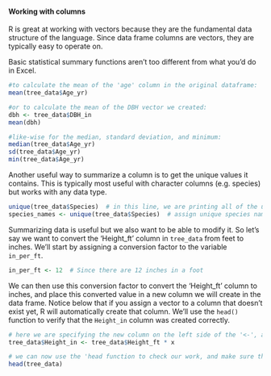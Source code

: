 #### Working with columns

R is great at working with vectors because they are the fundamental data structure of the language. Since data frame columns are vectors, they are typically easy to operate on.

Basic statistical summary functions aren't too different from what you'd do in Excel.

```r
#to calculate the mean of the 'age' column in the original dataframe:
mean(tree_data$Age_yr)

#or to calculate the mean of the DBH vector we created:
dbh <- tree_data$DBH_in
mean(dbh)

#like-wise for the median, standard deviation, and minimum:
median(tree_data$Age_yr)
sd(tree_data$Age_yr)
min(tree_data$Age_yr)
```

Another useful way to summarize a column is to get the unique values it contains. This is typically most useful with character columns (e.g. species) but works with any data type.

```r
unique(tree_data$Species)  # in this line, we are printing all of the unique species names in the dataset (in this case 2).
species_names <- unique(tree_data$Species)  # assign unique species names to a variable
```

Summarizing data is useful but we also want to be able to modify it.
So let's say we want to convert the 'Height_ft' column in `tree_data` from feet to inches. We'll start by assigning a conversion factor to the variable `in_per_ft`.

```r
in_per_ft <- 12  # Since there are 12 inches in a foot
```

We can then use this conversion factor to convert the 'Height_ft' column to inches, and place this converted value in a new column we will create in the data frame. Notice below that if you assign a vector to a column that doesn't exist yet, R will automatically create that column. We'll use the `head()` function to verify that the `Height_in` column was created correctly.

```r
# here we are specifying the new column on the left side of the '<-', and telling R what we want put into it on the right side of the '<-'.
tree_data$Height_in <- tree_data$Height_ft * x

# we can now use the 'head function to check our work, and make sure the proper conversion was carried out:
head(tree_data)
```